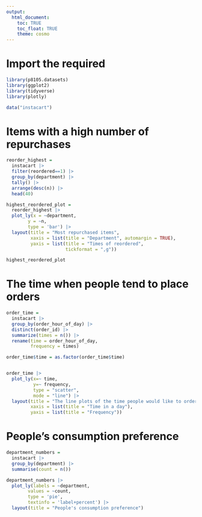 ```yaml
---
output: 
  html_document:
    toc: TRUE
    toc_float: TRUE
    theme: cosmo
---
```


# Import the required

```r
library(p8105.datasets)
library(ggplot2)
library(tidyverse)
library(plotly)
```


```r
data("instacart")
```

# Items with a high number of repurchases

```r
reorder_highest = 
  instacart |> 
  filter(reordered==1) |> 
  group_by(department) |> 
  tally() |> 
  arrange(desc(n)) |> 
  head(40)

highest_reordered_plot = 
  reorder_highest |> 
  plot_ly(x = ~department, 
        y = ~n, 
        type = 'bar') |> 
  layout(title = "Most repurchased items",
         xaxis = list(title = "Department", automargin = TRUE),
         yaxis = list(title = "Times of reordered",
                      tickformat = ",g"))

highest_reordered_plot
```

# The time when people tend to place orders

```r
order_time =
  instacart |> 
  group_by(order_hour_of_day) |> 
  distinct(order_id) |> 
  summarize(times = n()) |>
  rename(time = order_hour_of_day,
         frequency = times) 

order_time$time = as.factor(order_time$time)


order_time |> 
  plot_ly(x=~ time,
          y=~ frequency,
          type = "scatter",
          mode = "line") |> 
  layout(title = "The line plots of the time people would like to order" ,
         xaxis = list(title = "Time in a day"),
         yaxis = list(title = "Frequency"))
```

# People's consumption preference

```r
department_numbers =
  instacart |> 
  group_by(department) |> 
  summarise(count = n())

department_numbers |> 
  plot_ly(labels = ~department,
        values = ~count,
        type = 'pie',
        textinfo = 'label+percent') |> 
  layout(title = "People's consumption preference")
```

